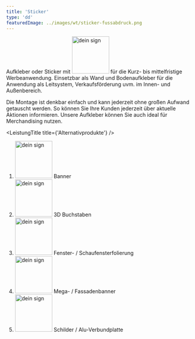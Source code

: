 ```yaml
---
title: 'Sticker'
type: 'dd'
featuredImage: ../images/wt/sticker-fussabdruck.png
---
```




<StickerBanner />
<StickerCards />
<LeistungTitle title={'Beschreibung'} />

Aufkleber oder Sticker mit <img src={deinSign} alt="dein sign" width="100px"/> für die Kurz- bis mittelfristige Werbeanwendung. Einsetzbar als Wand und Bodenaufkleber für die Anwendung als Leitsystem, Verkaufsförderung uvm. im Innen- und Außenbereich.

Die Montage ist denkbar einfach und kann jederzeit ohne großen Aufwand getauscht werden. So können Sie Ihre Kunden jederzeit über aktuelle Aktionen informieren. Unsere Aufkleber können Sie auch ideal für Merchandising nutzen.

<KfzCardsDescription />

<!--  -->

<LeistungTitle title={'Alternativprodukte'} />

<ol style={{ listStyle: 'none' }}>
  <li><img src={deinSign} alt="dein sign" width="100px"/> Banner</li>
  <li>
    <img src={deinSign} alt="dein sign" width="100px"/> 3D Buchstaben
  </li>
  <li>
    <img src={deinSign} alt="dein sign" width="100px"/> Fenster- / Schaufensterfolierung
  </li>
  <li>
    <img src={deinSign} alt="dein sign" width="100px"/> Mega- / Fassadenbanner
  </li>
  <li>
    <img src={deinSign} alt="dein sign" width="100px"/> Schilder / Alu-Verbundplatte
  </li>
</ol>
